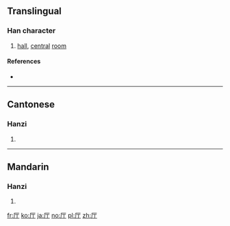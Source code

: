 {{also|廳|庁}}
==Translingual==
{{stroke order}}

===Han character===
{{Han char|rn=27|rad=厂|as=02|sn=4|four=|canj=MMN|ids=⿸厂丁}}

# [[hall]], [[central]] [[room]]

====References====
* {{Han ref|kx=0160.181|hdz=10068.010|uh=5385|ud=21381}}

----

==Cantonese==

===Hanzi===
{{yue-hanzi|jyut=[[teng1]]|y=teng1|tra=廳}}

# {{defn|lang=yue|sort=厂02}}

----

==Mandarin==

===Hanzi===
{{cmn-hanzi|tra=廳|pin=[[tīng]] ([[ting1]])|wg=t'ing<sup>1</sup>}}

# {{defn|lang=cmn|sort=厂02}}

[[fr:厅]]
[[ko:厅]]
[[ja:厅]]
[[no:厅]]
[[pl:厅]]
[[zh:厅]]
